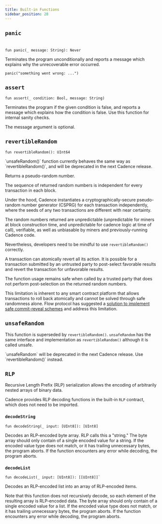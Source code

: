 ```yaml
---
title: Built-in Functions
sidebar_position: 28
---
```


## `panic`
#

```cadence
fun panic(_ message: String): Never
```

Terminates the program unconditionally
and reports a message which explains why the unrecoverable error occurred.

```cadence
panic("something went wrong: ...")
```

## `assert`

```cadence
fun assert(_ condition: Bool, message: String)
```

Terminates the program if the given condition is false,
and reports a message which explains how the condition is false.
Use this function for internal sanity checks.

The message argument is optional.

## `revertibleRandom`

```cadence
fun revertibleRandom(): UInt64
```

<Callout type="info">
`unsafeRandom()` function currently behaves the same way as `revertibleRandom()`,
and will be deprecated in the next Cadence release. 
</Callout>

Returns a pseudo-random number.

The sequence of returned random numbers is independent for
every transaction in each block.

Under the hood, Cadence instantiates a cryptographically-secure pseudo-random number
generator (CSPRG) for each transaction independently, where the seeds of any two transactions
are different with near certainty.

The random numbers returned are unpredictable
(unpredictable for miners at block construction time, 
and unpredictable for cadence logic at time of call),
verifiable, as well as unbiasable by miners and previously-running Cadence code.

Nevertheless, developers need to be mindful to use `revertibleRandom()` correctly.

<Callout type="warning">

A transaction can atomically revert all its action.
It is possible for a transaction submitted by an untrusted party
to post-select favorable results and revert the transaction for unfavorable results.

</Callout>

The function usage remains safe when called by a trusted party that does not
perform post-selection on the returned random numbers.

This limitation is inherent to any smart contract platform that allows transactions to roll back atomically
and cannot be solved through safe randomness alone.
Flow protocol has suggested a [solution to implement safe
commit-reveal schemes](https://github.com/onflow/flips/pull/123) and address this limitation.


## `unsafeRandom`

This function is superseded by `revertibleRandom()`.
`unsafeRandom` has the same interface and implementation as `revertibleRandom()` although
it is called unsafe.
	
<Callout type="info">
`unsafeRandom` will be deprecated in the next Cadence release. Use `revertibleRandom()` instead.
</Callout>

## `RLP`

Recursive Length Prefix (RLP) serialization allows the encoding of arbitrarily nested arrays of binary data.

Cadence provides RLP decoding functions in the built-in `RLP` contract, which does not need to be imported.

### `decodeString`

```cadence
fun decodeString(_ input: [UInt8]): [UInt8]
```

Decodes an RLP-encoded byte array. RLP calls this a "string."
The byte array should only contain of a single encoded value for a string.
If the encoded value type does not match, or it has trailing unnecessary bytes, the program aborts.
If the function encounters any error while decoding, the program aborts.

### `decodeList`

```cadence
fun decodeList(_ input: [UInt8]): [[UInt8]]`
```

Decodes an RLP-encoded list into an array of RLP-encoded items.

Note that this function does not recursively decode, so each element of the resulting array is RLP-encoded data.
The byte array should only contain of a single encoded value for a list.
If the encoded value type does not match, or it has trailing unnecessary bytes, the program aborts.
If the function encounters any error while decoding, the program aborts.
